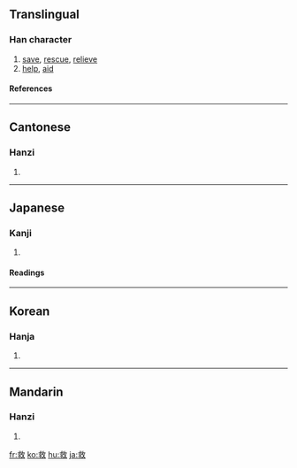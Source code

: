 ==Translingual==
===Han character===
{{Han char|rn=66|rad=攴|as=07|sn=11|four=4814<sub>0</sub>|canj=戈水人大 (IEOK)}}
# [[save]], [[rescue]], [[relieve]]
# [[help]], [[aid]]
====References====
{{Han ref|kx=0471.090|dkj=13221|dj=0823.090|hdz=21460.010|uh=6551|ud=25937|bh=B1CF|bd=45519}}
----
==Cantonese==
===Hanzi===
{{yue-hanzi|jyut=|y=gau3}}
# {{defn|Cantonese}}
----
==Japanese==
===Kanji===
{{ja-kanji|grade=4|rs=攴07}}
# {{defn|Japanese}} 
====Readings====
{{ja-readings|on=[[きゅう]] (kyū), [[く]] (ku), [[ぐ]] (gu)|kun=[[すくう]] (sukuu), [[すくい]] (sukui)}}
----
==Korean==
===Hanja===
{{ko-hanja|hangeul=구|eumhun=|rv=gu|mr=ku|y=kwu}}
# {{defn|Korean}}
----
==Mandarin==
===Hanzi===
{{cmn-hanzi|pin=[[jiù]] ([[jiu4]])|wg=chiu<sup>4</sup>}}
# {{defn|Mandarin}}

[[fr:救]]
[[ko:救]]
[[hu:救]]
[[ja:救]]